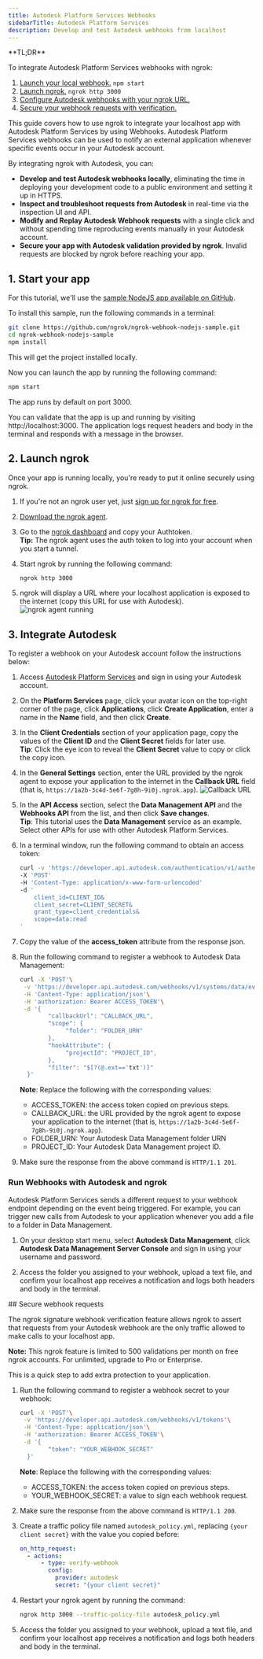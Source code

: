 ```yaml
---
title: Autodesk Platform Services Webhooks
sidebarTitle: Autodesk Platform Services
description: Develop and test Autodesk webhooks from localhost
---
```


<Tip>
**TL;DR**



To integrate Autodesk Platform Services webhooks with ngrok:

1. [Launch your local webhook.](#start-your-app) `npm start`
1. [Launch ngrok.](#start-ngrok) `ngrok http 3000`
1. [Configure Autodesk webhooks with your ngrok URL.](#setup-webhook)
1. [Secure your webhook requests with verification.](#security)
</Tip>

This guide covers how to use ngrok to integrate your localhost app with Autodesk Platform Services by using Webhooks.
Autodesk Platform Services webhooks can be used to notify an external application whenever specific events occur in your Autodesk account.

By integrating ngrok with Autodesk, you can:

- **Develop and test Autodesk webhooks locally**, eliminating the time in deploying your development code to a public environment and setting it up in HTTPS.
- **Inspect and troubleshoot requests from Autodesk** in real-time via the inspection UI and API.
- **Modify and Replay Autodesk Webhook requests** with a single click and without spending time reproducing events manually in your Autodesk account.
- **Secure your app with Autodesk validation provided by ngrok**. Invalid requests are blocked by ngrok before reaching your app.

## 1. Start your app 

For this tutorial, we'll use the [sample NodeJS app available on GitHub](https://github.com/ngrok/ngrok-webhook-nodejs-sample).

To install this sample, run the following commands in a terminal:

```bash
git clone https://github.com/ngrok/ngrok-webhook-nodejs-sample.git
cd ngrok-webhook-nodejs-sample
npm install
```

This will get the project installed locally.

Now you can launch the app by running the following command:

```bash
npm start
```

The app runs by default on port 3000.

You can validate that the app is up and running by visiting http://localhost:3000. The application logs request headers and body in the terminal and responds with a message in the browser.

## 2. Launch ngrok 

Once your app is running locally, you're ready to put it online securely using ngrok.

1. If you're not an ngrok user yet, just [sign up for ngrok for free](https://ngrok.com/signup).

1. [Download the ngrok agent](https://download.ngrok.com).

1. Go to the [ngrok dashboard](https://dashboard.ngrok.com) and copy your Authtoken. <br />
   **Tip:** The ngrok agent uses the auth token to log into your account when you start a tunnel.
1. Start ngrok by running the following command:

   ```bash
   ngrok http 3000
   ```

1. ngrok will display a URL where your localhost application is exposed to the internet (copy this URL for use with Autodesk).
   ![ngrok agent running](../img/twilio/img/launch_ngrok_tunnel.png)

## 3. Integrate Autodesk 

To register a webhook on your Autodesk account follow the instructions below:

1. Access [Autodesk Platform Services](https://aps.autodesk.com/) and sign in using your Autodesk account.

1. On the **Platform Services** page, click your avatar icon on the top-right corner of the page, click **Applications**, click **Create Application**, enter a name in the **Name** field, and then click **Create**.

1. In the **Client Credentials** section of your application page, copy the values of the **Client ID** and the **Client Secret** fields for later use.<br/>
   **Tip**: Click the eye icon to reveal the **Client Secret** value to copy or click the copy icon.

1. In the **General Settings** section, enter the URL provided by the ngrok agent to expose your application to the internet in the **Callback URL** field (that is, `https://1a2b-3c4d-5e6f-7g8h-9i0j.ngrok.app`).
   ![Callback URL](../img/autodesk/img/ngrok_url_configuration_autodesk.png)

1. In the **API Access** section, select the **Data Management API** and the **Webhooks API** from the list, and then click **Save changes**.<br/>
   **Tip**: This tutorial uses the **Data Management** service as an example. Select other APIs for use with other Autodesk Platform Services.

1. In a terminal window, run the following command to obtain an access token:
   ```bash
   curl -v 'https://developer.api.autodesk.com/authentication/v1/authenticate'
   -X 'POST'
   -H 'Content-Type: application/x-www-form-urlencoded'
   -d '
       client_id=CLIENT_ID&
       client_secret=CLIENT_SECRET&
       grant_type=client_credentials&
       scope=data:read
   '
   ```
1. Copy the value of the **access_token** attribute from the response json.

1. Run the following command to register a webhook to Autodesk Data Management:

   ```bash
   curl -X 'POST'\
    -v 'https://developer.api.autodesk.com/webhooks/v1/systems/data/events/dm.*/hooks'\
    -H 'Content-Type: application/json'\
    -H 'authorization: Bearer ACCESS_TOKEN'\
    -d '{
           "callbackUrl": "CALLBACK_URL",
           "scope": {
                "folder": "FOLDER_URN"
           },
           "hookAttribute": {
                "projectId": "PROJECT_ID",
           },
           "filter": "$[?(@.ext=='txt')]"
     }'
   ```

   **Note**: Replace the following with the corresponding values:
   - ACCESS_TOKEN: the access token copied on previous steps.
   - CALLBACK_URL: the URL provided by the ngrok agent to expose your application to the internet (that is, `https://1a2b-3c4d-5e6f-7g8h-9i0j.ngrok.app`).
   - FOLDER_URN: Your Autodesk Data Management folder URN
   - PROJECT_ID: Your Autodesk Data Management project ID.

1. Make sure the response from the above command is `HTTP/1.1 201`.

### Run Webhooks with Autodesk and ngrok

Autodesk Platform Services sends a different request to your webhook endpoint depending on the event being triggered.
For example, you can trigger new calls from Autodesk to your application whenever you add a file to a folder in Data Management.

1. On your desktop start menu, select **Autodesk Data Management**, click **Autodesk Data Management Server Console** and sign in using your username and password.

1. Access the folder you assigned to your webhook, upload a text file, and confirm your localhost app receives a notification and logs both headers and body in the terminal.

<InspectingRequests />

<ReplayingRequests />
## Secure webhook requests 

The ngrok signature webhook verification feature allows ngrok to assert that requests from your Autodesk webhook are the only traffic allowed to make calls to your localhost app.

**Note:** This ngrok feature is limited to 500 validations per month on free ngrok accounts. For unlimited, upgrade to Pro or Enterprise.

This is a quick step to add extra protection to your application.

1. Run the following command to register a webhook secret to your webhook:

   ```bash
   curl -X 'POST'\
    -v 'https://developer.api.autodesk.com/webhooks/v1/tokens'\
    -H 'Content-Type: application/json'\
    -H 'authorization: Bearer ACCESS_TOKEN'\
    -d '{
           "token": "YOUR_WEBHOOK_SECRET"
     }'
   ```

   **Note**: Replace the following with the corresponding values:
   - ACCESS_TOKEN: the access token copied on previous steps.
   - YOUR_WEBHOOK_SECRET: a value to sign each webhook request.

1. Make sure the response from the above command is `HTTP/1.1 200`.

1. Create a traffic policy file named `autodesk_policy.yml`, replacing `{your client secret}` with the value you copied before:

   ```yaml
   on_http_request:
     - actions:
         - type: verify-webhook
           config:
             provider: autodesk
             secret: "{your client secret}"
   ```

1. Restart your ngrok agent by running the command:

   ```bash
   ngrok http 3000 --traffic-policy-file autodesk_policy.yml
   ```

1. Access the folder you assigned to your webhook, upload a text file, and confirm your localhost app receives a notification and logs both headers and body in the terminal.

